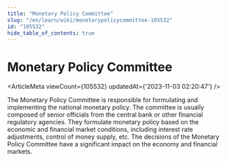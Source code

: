 ```yaml
---
title: "Monetary Policy Committee"
slug: "/en/learn/wiki/monetarypolicycommittee-105532"
id: "105532"
hide_table_of_contents: true
---
```



<Breadcrumbs current="Monetary Policy Committee" />

# Monetary Policy Committee

<ArticleMeta viewCount={105532} updatedAt={'2023-11-03 02:20:47'} />
<div className='border-solid border-b border-t-0 my-4 border-[var(--ifm-color-gray-300)]' />

The Monetary Policy Committee is responsible for formulating and implementing the national monetary policy. The committee is usually composed of senior officials from the central bank or other financial regulatory agencies. They formulate monetary policy based on the economic and financial market conditions, including interest rate adjustments, control of money supply, etc. The decisions of the Monetary Policy Committee have a significant impact on the economy and financial markets.
